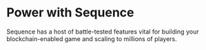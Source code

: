 # Power with Sequence



Sequence has a host of battle-tested features vital for building your blockchain-enabled game and scaling to millions of players.


<CardGrid>
  <Card
    title="Contract Deployments"
    description="Deploy our suite of audited contracts through the Sequence platform."
    icon="🏗️"
    link="/solutions/builder/contracts"
  />
  <Card
    title="Manage Collections"
    description="Manage your NFT Metadata at scale via APIs or Sequence Builder."
    icon="👷"
    link="/solutions/builder/collections"
  />
  <Card
    title="Indexer"
    description="Equip yourself with an indexer that collects data from 17 networks."
    icon="↔️"
    link="/solutions/builder/indexer"
  />
    <Card
    title="Analytics"
    description="Track every aspect of web3 activity within your game, on Sequence, or on-chain."
    icon="🏪"
    link="/solutions/builder/analytics"
  />
    <Card
    title="Transaction Manager"
    description="Manage transactions at scale and abstract away complexity for your game or app."
    icon="📊"
    link="/solutions/transaction-manager/overview/"
  />
  <Card
    title="Webhooks"
    description="Connect or subscribe to our webhooks to never miss a contract event."
    icon="👛"
    link="/solutions/builder/webhooks"
  />
  <Card
    title="Gas Sponsorship"
    description="Abstract away gas for your users with a few clicks."
    icon="⚙️"
    link="/solutions/builder/gas-tank"
  />
  <Card
    title="Node Gateway"
    description="Manage your node infrastructure with load-balanced capabilities."
    icon="🔀"
    link="/solutions/builder/node-gateway"
  />

</CardGrid>